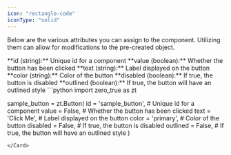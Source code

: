 ```yaml
---
icon: "rectangle-code"
iconType: "solid"
---
```


<Info>Below are the various attributes you can assign to the component. Utilizing them can allow for modifications to the pre-created object.</Info>

<ResponseField name="zero_true.Button" type="Zero True Component">
  <Expandable title="properties">
   <AccordionGroup>
<Accordion title="id">
        **id (string):** Unique id for a component
</Accordion>
<Accordion title="value">
        **value (boolean):** Whether the button has been clicked
</Accordion>
<Accordion title="text">
        **text (string):** Label displayed on the button
</Accordion>
<Accordion title="color">
        **color (string):** Color of the button
</Accordion>
<Accordion title="disabled">
        **disabled (boolean):** If true, the button is disabled
</Accordion>
<Accordion title="outlined">
        **outlined (boolean):** If true, the button will have an outlined style
</Accordion>

   </AccordionGroup>
  </Expandable>
</ResponseField>

<Card title="Example Usage" icon="code">
  ```python
import zero_true as zt

sample_button = zt.Button(
    id = 'sample_button',  # Unique id for a component
    value = False,  # Whether the button has been clicked
    text = 'Click Me',  # Label displayed on the button
    color = 'primary',  # Color of the button
    disabled = False,  # If true, the button is disabled
    outlined = False,  # If true, the button will have an outlined style
)

```
</Card>

